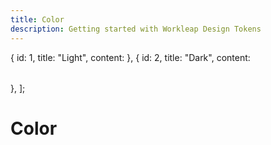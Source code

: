 ```yaml
---
title: Color
description: Getting started with Workleap Design Tokens
---
```




  { id: 1, title: "Light", content: <Table category={categoryKey} data={tokens.core[categoryKey]} />},
  { id: 2, title: "Dark", content: <Table category={categoryKey} data={tokensDark.core[categoryKey]} /> },
];

# Color

<Tabs tabs={tabs} />


